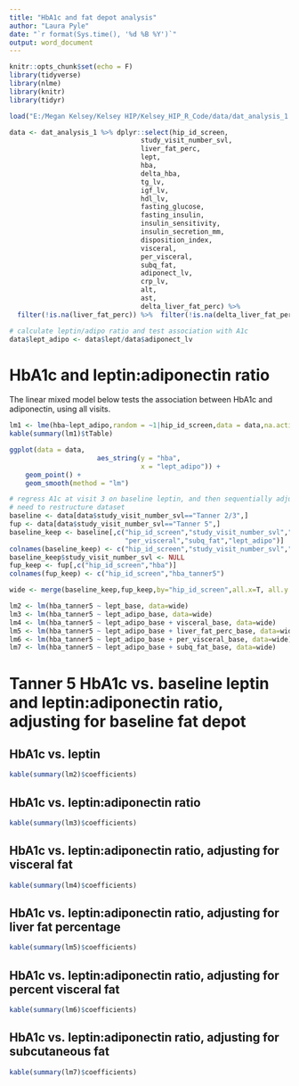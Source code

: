 ```yaml
---
title: "HbA1c and fat depot analysis"
author: "Laura Pyle"
date: "`r format(Sys.time(), '%d %B %Y')`"
output: word_document
---
```


```r
knitr::opts_chunk$set(echo = F)
library(tidyverse)
library(nlme)
library(knitr)
library(tidyr)
```

```r
load("E:/Megan Kelsey/Kelsey HIP/Kelsey_HIP_R_Code/data/dat_analysis_1.RData")
```

```r
data <- dat_analysis_1 %>% dplyr::select(hip_id_screen,
                                 study_visit_number_svl,
                                 liver_fat_perc,
                                 lept,
                                 hba,
                                 delta_hba,
                                 tg_lv,
                                 igf_lv,
                                 hdl_lv,
                                 fasting_glucose,
                                 fasting_insulin,
                                 insulin_sensitivity,
                                 insulin_secretion_mm,
                                 disposition_index,
                                 visceral,
                                 per_visceral,
                                 subq_fat,
                                 adiponect_lv,
                                 crp_lv,
                                 alt,
                                 ast,
                                 delta_liver_fat_perc) %>% 
  filter(!is.na(liver_fat_perc)) %>%  filter(!is.na(delta_liver_fat_perc))

# calculate leptin/adipo ratio and test association with A1c
data$lept_adipo <- data$lept/data$adiponect_lv
```


# HbA1c and leptin:adiponectin ratio

The linear mixed model below tests the association between HbA1c and adiponectin, using all visits.  

```r
lm1 <- lme(hba~lept_adipo,random = ~1|hip_id_screen,data = data,na.action = na.omit)
kable(summary(lm1)$tTable)

ggplot(data = data, 
                      aes_string(y = "hba",
                                 x = "lept_adipo")) +
    geom_point() +
    geom_smooth(method = "lm")
```


```r
# regress A1c at visit 3 on baseline leptin, and then sequentially adjust for fat depot variables at baseline
# need to restructure dataset
baseline <- data[data$study_visit_number_svl=="Tanner 2/3",]
fup <- data[data$study_visit_number_svl=="Tanner 5",]
baseline_keep <- baseline[,c("hip_id_screen","study_visit_number_svl","lept","visceral","liver_fat_perc",
                             "per_visceral","subq_fat","lept_adipo")]
colnames(baseline_keep) <- c("hip_id_screen","study_visit_number_svl","lept_base","visceral_base","liver_fat_perc_base",                             "per_visceral_base","subq_fat_base","lept_adipo_base")
baseline_keep$study_visit_number_svl <- NULL
fup_keep <- fup[,c("hip_id_screen","hba")]
colnames(fup_keep) <- c("hip_id_screen","hba_tanner5")

wide <- merge(baseline_keep,fup_keep,by="hip_id_screen",all.x=T, all.y = T)

lm2 <- lm(hba_tanner5 ~ lept_base, data=wide)
lm3 <- lm(hba_tanner5 ~ lept_adipo_base, data=wide)
lm4 <- lm(hba_tanner5 ~ lept_adipo_base + visceral_base, data=wide)
lm5 <- lm(hba_tanner5 ~ lept_adipo_base + liver_fat_perc_base, data=wide)
lm6 <- lm(hba_tanner5 ~ lept_adipo_base + per_visceral_base, data=wide)
lm7 <- lm(hba_tanner5 ~ lept_adipo_base + subq_fat_base, data=wide)

```

# Tanner 5 HbA1c vs. baseline leptin and leptin:adiponectin ratio, adjusting for baseline fat depot

## HbA1c vs. leptin

```r
kable(summary(lm2)$coefficients)
```

## HbA1c vs. leptin:adiponectin ratio

```r
kable(summary(lm3)$coefficients)
```

## HbA1c vs. leptin:adiponectin ratio, adjusting for visceral fat

```r
kable(summary(lm4)$coefficients)
```

## HbA1c vs. leptin:adiponectin ratio, adjusting for liver fat percentage

```r
kable(summary(lm5)$coefficients)
```

## HbA1c vs. leptin:adiponectin ratio, adjusting for percent visceral fat

```r
kable(summary(lm6)$coefficients)
```

## HbA1c vs. leptin:adiponectin ratio, adjusting for subcutaneous fat

```r
kable(summary(lm7)$coefficients)
```
